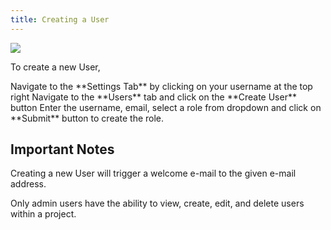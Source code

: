 ```yaml
---
title: Creating a User
---
```


![](https://usercontent.clueso.io/1f4455e0-789e-4beb-8cd9-4dac96bc47e4/0359be30-7b32-4932-a5d0-d6fc90ecd8bf/a0af0905-f11e-41b5-b52e-98ec3f4f01a3/images/7865bc12-732e-4a6a-a241-9f613c07b204.gif)

To create a new User,

<Steps>
  <Step title="Access Settings Tab">
    Navigate to the **Settings Tab** by clicking on your username at the top right
  </Step>
  <Step title="Go to Users Tab and Initiate User Creation">
    Navigate to the **Users** tab and click on the **Create User** button
  </Step>
  <Step title="Fill Details">
    Enter the username, email, select a role from dropdown and click on **Submit** button to create the role.
</Step>
</Steps>

## Important Notes

<Note> Creating a new User will trigger a welcome e-mail to the given e-mail address.</Note>

<Note> Only admin users have the ability to view, create, edit, and delete users within a project.</Note>


